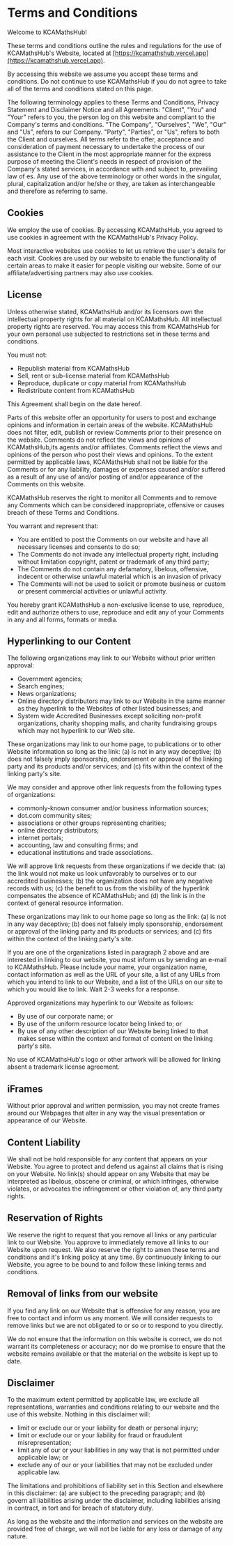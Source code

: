 # Terms and Conditions

Welcome to KCAMathsHub!

These terms and conditions outline the rules and regulations for the use of KCAMathsHub's Website, located at [https://kcamathshub.vercel.app](https://kcamathshub.vercel.app).

By accessing this website we assume you accept these terms and conditions. Do not continue to use KCAMathsHub if you do not agree to take all of the terms and conditions stated on this page.

The following terminology applies to these Terms and Conditions, Privacy Statement and Disclaimer Notice and all Agreements: "Client", "You" and "Your" refers to you, the person log on this website and compliant to the Company's terms and conditions. "The Company", "Ourselves", "We", "Our" and "Us", refers to our Company. "Party", "Parties", or "Us", refers to both the Client and ourselves. All terms refer to the offer, acceptance and consideration of payment necessary to undertake the process of our assistance to the Client in the most appropriate manner for the express purpose of meeting the Client's needs in respect of provision of the Company's stated services, in accordance with and subject to, prevailing law of es. Any use of the above terminology or other words in the singular, plural, capitalization and/or he/she or they, are taken as interchangeable and therefore as referring to same.

## **Cookies**

We employ the use of cookies. By accessing KCAMathsHub, you agreed to use cookies in agreement with the KCAMathsHub's Privacy Policy.

Most interactive websites use cookies to let us retrieve the user's details for each visit. Cookies are used by our website to enable the functionality of certain areas to make it easier for people visiting our website. Some of our affiliate/advertising partners may also use cookies.

## **License**

Unless otherwise stated, KCAMathsHub and/or its licensors own the intellectual property rights for all material on KCAMathsHub. All intellectual property rights are reserved. You may access this from KCAMathsHub for your own personal use subjected to restrictions set in these terms and conditions.

You must not:

- Republish material from KCAMathsHub
- Sell, rent or sub-license material from KCAMathsHub
- Reproduce, duplicate or copy material from KCAMathsHub
- Redistribute content from KCAMathsHub

This Agreement shall begin on the date hereof.

Parts of this website offer an opportunity for users to post and exchange opinions and information in certain areas of the website. KCAMathsHub does not filter, edit, publish or review Comments prior to their presence on the website. Comments do not reflect the views and opinions of KCAMathsHub,its agents and/or affiliates. Comments reflect the views and opinions of the person who post their views and opinions. To the extent permitted by applicable laws, KCAMathsHub shall not be liable for the Comments or for any liability, damages or expenses caused and/or suffered as a result of any use of and/or posting of and/or appearance of the Comments on this website.

KCAMathsHub reserves the right to monitor all Comments and to remove any Comments which can be considered inappropriate, offensive or causes breach of these Terms and Conditions.

You warrant and represent that:

- You are entitled to post the Comments on our website and have all necessary licenses and consents to do so;
- The Comments do not invade any intellectual property right, including without limitation copyright, patent or trademark of any third party;
- The Comments do not contain any defamatory, libelous, offensive, indecent or otherwise unlawful material which is an invasion of privacy
- The Comments will not be used to solicit or promote business or custom or present commercial activities or unlawful activity.

You hereby grant KCAMathsHub a non-exclusive license to use, reproduce, edit and authorize others to use, reproduce and edit any of your Comments in any and all forms, formats or media.

## **Hyperlinking to our Content**

The following organizations may link to our Website without prior written approval:

- Government agencies;
- Search engines;
- News organizations;
- Online directory distributors may link to our Website in the same manner as they hyperlink to the Websites of other listed businesses; and
- System wide Accredited Businesses except soliciting non-profit organizations, charity shopping malls, and charity fundraising groups which may not hyperlink to our Web site.

These organizations may link to our home page, to publications or to other Website information so long as the link: (a) is not in any way deceptive; (b) does not falsely imply sponsorship, endorsement or approval of the linking party and its products and/or services; and (c) fits within the context of the linking party's site.

We may consider and approve other link requests from the following types of organizations:

- commonly-known consumer and/or business information sources;
- dot.com community sites;
- associations or other groups representing charities;
- online directory distributors;
- internet portals;
- accounting, law and consulting firms; and
- educational institutions and trade associations.

We will approve link requests from these organizations if we decide that: (a) the link would not make us look unfavorably to ourselves or to our accredited businesses; (b) the organization does not have any negative records with us; (c) the benefit to us from the visibility of the hyperlink compensates the absence of KCAMathsHub; and (d) the link is in the context of general resource information.

These organizations may link to our home page so long as the link: (a) is not in any way deceptive; (b) does not falsely imply sponsorship, endorsement or approval of the linking party and its products or services; and (c) fits within the context of the linking party's site.

If you are one of the organizations listed in paragraph 2 above and are interested in linking to our website, you must inform us by sending an e-mail to KCAMathsHub. Please include your name, your organization name, contact information as well as the URL of your site, a list of any URLs from which you intend to link to our Website, and a list of the URLs on our site to which you would like to link. Wait 2-3 weeks for a response.

Approved organizations may hyperlink to our Website as follows:

- By use of our corporate name; or
- By use of the uniform resource locator being linked to; or
- By use of any other description of our Website being linked to that makes sense within the context and format of content on the linking party's site.

No use of KCAMathsHub's logo or other artwork will be allowed for linking absent a trademark license agreement.

## **iFrames**

Without prior approval and written permission, you may not create frames around our Webpages that alter in any way the visual presentation or appearance of our Website.

## **Content Liability**

We shall not be hold responsible for any content that appears on your Website. You agree to protect and defend us against all claims that is rising on your Website. No link(s) should appear on any Website that may be interpreted as libelous, obscene or criminal, or which infringes, otherwise violates, or advocates the infringement or other violation of, any third party rights.

## **Reservation of Rights**

We reserve the right to request that you remove all links or any particular link to our Website. You approve to immediately remove all links to our Website upon request. We also reserve the right to amen these terms and conditions and it's linking policy at any time. By continuously linking to our Website, you agree to be bound to and follow these linking terms and conditions.

## **Removal of links from our website**

If you find any link on our Website that is offensive for any reason, you are free to contact and inform us any moment. We will consider requests to remove links but we are not obligated to or so or to respond to you directly.

We do not ensure that the information on this website is correct, we do not warrant its completeness or accuracy; nor do we promise to ensure that the website remains available or that the material on the website is kept up to date.

## **Disclaimer**

To the maximum extent permitted by applicable law, we exclude all representations, warranties and conditions relating to our website and the use of this website. Nothing in this disclaimer will:

- limit or exclude our or your liability for death or personal injury;
- limit or exclude our or your liability for fraud or fraudulent misrepresentation;
- limit any of our or your liabilities in any way that is not permitted under applicable law; or
- exclude any of our or your liabilities that may not be excluded under applicable law.

The limitations and prohibitions of liability set in this Section and elsewhere in this disclaimer: (a) are subject to the preceding paragraph; and (b) govern all liabilities arising under the disclaimer, including liabilities arising in contract, in tort and for breach of statutory duty.

As long as the website and the information and services on the website are provided free of charge, we will not be liable for any loss or damage of any nature.

